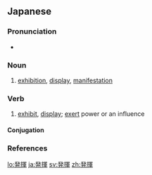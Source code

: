 ==Japanese==
{{ja-kanjitab|はつ|き|k1=はっ|yomi=o}}

===Pronunciation===
* {{ja-pron|はっき|y=o|acc=0|acc_ref=NHK}}

===Noun===
{{ja-noun|はっき}}

# [[exhibition]], [[display]], [[manifestation]]

===Verb===
{{ja-verb-suru|はっき}}

# [[exhibit]], [[display]]; [[exert]] power or an influence

====Conjugation====
{{ja-suru|はっき}}

===References===
<references/>

[[lo:発揮]]
[[ja:発揮]]
[[sv:発揮]]
[[zh:発揮]]
